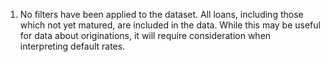 1. No filters have been applied to the dataset.  All loans, including those which not yet matured, are included in the data. While this may be useful for data about originations, it will require consideration when interpreting default rates.  